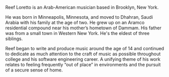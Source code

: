 Reef Loretto is an Arab-American musician based in Brooklyn, New York.

He was born in Minneapolis, Minnesota, and moved to Dhahran, Saudi Arabia with
his family at the age of two. He grew up on an Aramco residential compound near
his mother’s hometown of Dammam. His father was from a small town in Western New
York. He's the eldest of three siblings.

Reef began to write and produce music around the age of 14 and continued to
dedicate as much attention to the craft of music as possible throughout college
and his software engineering career. A unifying theme of his work relates to
feeling frequently “out of place” in environments and the pursuit of a secure
sense of home.
